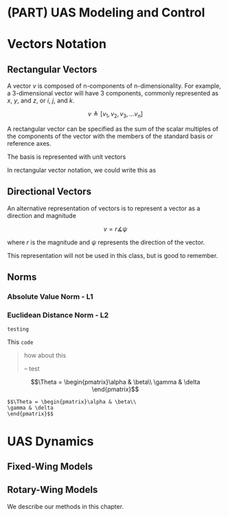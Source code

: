 # (PART) UAS Modeling and Control {-}

# Vectors Notation

## Rectangular Vectors
A vector $v$ is composed of n-components of n-dimensionality. For example, a 3-dimensional vector will have 3 components, commonly represented as $x$, $y$, and $z$, or $i$, $j$, and $k$.

$$ v \triangleq [v_1, v_2, v_3, ... v_n]$$

A rectangular vector can be specified as the sum of the scalar multiples of the components of the vector with the members of the standard basis or reference axes.

The basis is represented with unit vectors
\begin{equation} 
\begin{split}
\hat{i} & =(1,0,0)\\
\hat{j} & =(0,1,0)\\
\hat{k} & =(0,0,1)
\end{split}
(\#eq:basis)
\end{equation} 


In rectangular vector notation, we could write this as

\begin{equation}
v = v_x\hat{i}+v_y\hat{j}+v_z\hat{k}
(\#eq:rect)
\end{equation}


## Directional Vectors

An alternative representation of vectors is to represent a vector as a direction and magnitude

$$v = r\measuredangle \psi$$

where $r$ is the magnitude and $\psi$ represents the direction of the vector.  

This representation will not be used in this class, but is good to remember.  

## Norms

### Absolute Value Norm - L1

### Euclidean Distance Norm - L2


```
testing
```

This `code` 


>how about this
>
> -- test

$$\Theta = \begin{pmatrix}\alpha & \beta\\
\gamma & \delta
\end{pmatrix}$$


```
$$\Theta = \begin{pmatrix}\alpha & \beta\\
\gamma & \delta
\end{pmatrix}$$
```


\begin{equation*} 
\frac{d}{dx}\left( \int_{a}^{x} f(u)\,du\right)=f(x)
\end{equation*} 

# UAS Dynamics

## Fixed-Wing Models

## Rotary-Wing Models

We describe our methods in this chapter.
